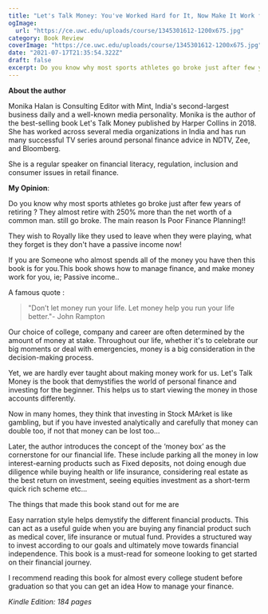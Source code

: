 ```yaml
---
title: "Let's Talk Money: You've Worked Hard for It, Now Make It Work for You"
ogImage:
  url: "https://ce.uwc.edu/uploads/course/1345301612-1200x675.jpg"
category: Book Review
coverImage: "https://ce.uwc.edu/uploads/course/1345301612-1200x675.jpg"
date: "2021-07-17T21:35:54.322Z"
draft: false
excerpt: Do you know why most sports athletes go broke just after few years of retiring ? They almost retire with 250% more than the net worth of a common man. still go broke. The main reason Is Poor Finance Planning!!
---
```


**About the author**

Monika Halan is Consulting Editor with Mint, India's second-largest business daily and a well-known media personality. Monika is the author of the best-selling book Let's Talk Money published by Harper Collins in 2018. She has worked across several media organizations in India and has run many successful TV series around personal finance advice in NDTV, Zee, and Bloomberg.

She is a regular speaker on financial literacy, regulation, inclusion and consumer issues in retail finance.

**My Opinion**:

Do you know why most sports athletes go broke just after few years of retiring ? They almost retire with 250% more than the net worth of a common man. still go broke. The main reason Is Poor Finance Planning!!

They wish to Royally like they used to leave when they were playing, what they forget is they don't have a passive income now!

If you are Someone who almost spends all of the money you have then this book is for you.This book shows how to manage finance, and make money work for you, ie; Passive income..

A famous quote :

> "Don’t let money run your life. Let money help you run your life better."- John Rampton

Our choice of college, company and career are often determined by the amount of money at stake. Throughout our life, whether it's to celebrate our big moments or deal with emergencies, money is a big consideration in the decision-making process.

Yet, we are hardly ever taught about making money work for us. Let's Talk Money is the book that demystifies the world of personal finance and investing for the beginner. This helps us to start viewing the money in those accounts differently.

Now in many homes, they think that investing in Stock MArket is like gambling, but if you have invested analytically and carefully that money can double too, if not that money can be lost too…

Later, the author introduces the concept of the ‘money box’ as the cornerstone for our financial life. These include parking all the money in low interest-earning products such as Fixed deposits, not doing enough due diligence while buying health or life insurance, considering real estate as the best return on investment, seeing equities investment as a short-term quick rich scheme etc...

The things that made this book stand out for me are

Easy narration style helps demystify the different financial products. This can act as a useful guide when you are buying any financial product such as medical cover, life insurance or mutual fund. Provides a structured way to invest according to our goals and ultimately move towards financial independence. This book is a must-read for someone looking to get started on their financial journey.

I recommend reading this book for almost every college student before graduation so that you can get an idea How to manage your finance.

_Kindle Edition: 184 pages_
